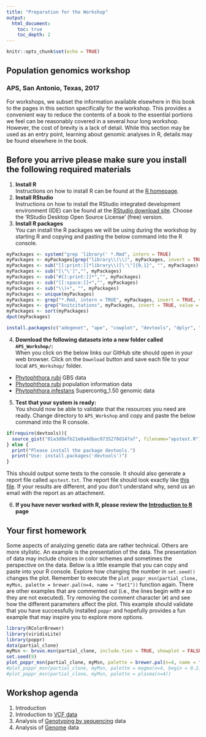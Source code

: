 ```yaml
---
title: "Preparation for the Workshop"
output:
  html_document:
    toc: true
    toc_depth: 2
---
```



```r
knitr::opts_chunk$set(echo = TRUE)
```


## Population genomics workshop

### APS, San Antonio, Texas, 2017

For workshops, we subset the information available elsewhere in this book to the pages in this section specifically for the workshop.
This provides a convenient way to reduce the contents of a book to the essential portions we feel can be reasonably covered in a several hour long workshop.
However, the cost of brevity is a lack of detail.
While this section may be used as an entry point, learning about genomic analyses in R, details may be found elsewhere in the book.


## Before you arrive please make sure you install the following required materials
 

1. __Install R__    
Instructions on how to install R can be found at the [R homepage](https://www.r-project.org/).
2. __Install RStudio__    
Instructions on how to install the RStudio integrated development environment (IDE) can be found at the [RStudio download site](https://www.rstudio.com/products/rstudio/download/).
Choose the 'RStudio Desktop Open Source License' (free) version.
3. __Install R packages__    
You can install the R packages we will be using during the workshop by starting R and copying and pasting the below command into the R console.


```r
myPackages <- system("grep 'library(' *.Rmd", intern = TRUE)
myPackages <- myPackages[grep("library\\(\\)", myPackages, invert = TRUE)]
myPackages <- sub("[[:print:]]*library\\([\'\"]{0,1}", "", myPackages)
myPackages <- sub("[\"\']","", myPackages)
myPackages <- sub("#[[:print:]]*","", myPackages)
myPackages <- sub("[[:space:]]+","", myPackages)
myPackages <- sub("\\)+", "", myPackages)
myPackages <- unique(myPackages)
myPackages <- grep("*.Rmd, intern = TRUE", myPackages, invert = TRUE, value = TRUE)
myPackages <- grep("knitcitations", myPackages, invert = TRUE, value = TRUE)
myPackages <- sort(myPackages)
dput(myPackages)
```


```r
install.packages(c("adegenet", "ape", "cowplot", "devtools", "dplyr", "ggplot2", "hierfstat", "igraph", "knitr", "lattice", "magrittr", "mmod", "pegas", "pinfsc50", "poppr", "RColorBrewer", "reshape2", "treemap", "vcfR", "vegan", "viridisLite"))
```


4. **Download the following datasets into a new folder called `APS_Workshop/`: **  
When you click on the below links our GitHub site should open in your web browser.
Click on the `Download` button and save each file to your local `APS_Workshop/` folder.

- [Phytophthora rubi](https://github.com/grunwaldlab/sandbox1/blob/master/prubi_gbs.vcf.gz) GBS data
- [Phytophthora rubi](https://files.osf.io/v1/resources/ytd6k/providers/osfstorage/593b001e594d90024142fb20?direct=true&action=download) population information data
- [Phytophthora infestans](https://github.com/grunwaldlab/sandbox1/blob/master/pinfsc50_filtered.vcf.gz) Supercontig_1.50 genomic data    


5. __Test that your system is ready:__    
You should now be able to validate that the resources you need are ready.
Change directory to `APS_Workshop` and copy and paste the below command into the R console.


```r
if(require(devtools)){
  source_gist("01a3d8efb21e0a4dbac0735270d147af", filename="apstest.R")       
} else {
  print("Please install the package devtools.")
  print("Use: install.packages('devtools')")
}
```


This should output some tests to the console.
It should also generate a report file called `apstest.txt`.
The report file should look exactly like [this file](https://github.com/grunwaldlab/sandbox1/blob/master/apstest.txt).
If your results are different, and you don't understand why, send us an email with the report as an attachment.


6. **If you have never worked with R, please review the [Introduction to R](intro_to_R.html) page**


## Your first homework


Some aspects of analyzing genetic data are rather technical.
Others are more stylistic.
An example is the presentation of the data.
The presentation of data may include choices in color schemes and sometimes the perspective on the data.
Below is a little example that you can copy and paste into your R console.
Explore how changing the number in `set.seed()` changes the plot.
Remember to execute the `plot_poppr_msn(partial_clone, myMsn, palette = brewer.pal(n=4, name = "Set1"))` function again.
There are other examples that are commented out (i.e., the lines begin with `#` so they are not executed).
Try removing the comment character (`#`) and see how the different parameters affect the plot.
This example should validate that you have successfully installed `poppr` and hopefully provides a fun example that may inspire you to explore more options.


```r
library(RColorBrewer)
library(viridisLite)
library(poppr)
data(partial_clone)
myMsn <- bruvo.msn(partial_clone, include.ties = TRUE, showplot = FALSE)
set.seed(9)
plot_poppr_msn(partial_clone, myMsn, palette = brewer.pal(n=4, name = "Set1"))
#plot_poppr_msn(partial_clone, myMsn, palette = magma(n=4, begin = 0.2, end = 0.8))
#plot_poppr_msn(partial_clone, myMsn, palette = plasma(n=4))
```


## Workshop agenda

1. Introduction    
1. Introduction to [VCF data](reading_vcf.html)    
1. Analysis of [Genotyping by sequencing](gbs_analysis.html) data
1. Analysis of [Genome](analysis_of_genome.html) data



